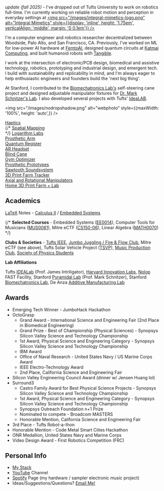 
<NameTransition />

<Quote />

*update (fall 2025) -* I've dropped out of Tufts University to work on robotics full-time. I'm currently working on reliable robot motion and perception in everyday settings at <a href="https://integralmimetics.com" target="_blank" rel="noopener noreferrer"><img src="/images/integral-mimetics-logo.png" alt="Integral Mimetics" style={{display: 'inline', height: '1.75em', verticalAlign: 'middle', margin: '0 0.1em'}} /></a>

I'm a computer engineer and robotics researcher decentralized between Woodside, Palo Alto, and San Francisco, CA. Previously, I've worked on ML for low-power AI hardware at [FemtoAI](https://www.femto.ai), designed quantum circuits at [Katmai Computing](https://www.katmaicomputing.com/), and built humanoid robots with [Tangible](https://tangiblerobots.ai/).

I work at the intersection of electronic/PCB design, biomedical and assistive technology, robotics, prototyping and industrial design, and emergent tech. I build with sustainability and replicability in mind, and I'm always eager to help enthusiastic engineers and founders build the 'next big thing'.

At Stanford, I contributed to the [Biomechatronics Lab's](https://biomechatronics.stanford.edu/) self-steering cane project and designed adjustable manipulator fixtures for [Dr. Mark Schnitzer's Lab](https://schnitzerlab.stanford.edu/). I also developed several projects with Tufts' [IdeaLAB](https://sites.tufts.edu/idea/).

<img 
    src="/images/nodropshadow.png" 
    alt="webphoto" 
    style={{maxWidth: '100%', height: 'auto',}}
      />

[Haptics](/n/smarthug)<br/>
{/* [Spatial Mapping](/n/spatial)<br/> */}
[Logarithm Labs](/n/wip)<br/>
[Prosthetic Arm](/n/octograsp)<br/>
[Quantum Register](/n/katmai)<br/>
[AR Headset](/n/photon)<br/>
[Blind Cane](/n/surround)<br/>
[Gym Optimizer](https://devpost.com/software/gymbo)<br/>
[Prosthetic Prototypes](/n/prosthetics)<br/>
[Sawtooth Soundsystem](https://www.instagram.com/sawtoothsoundsystem/)<br/>
[3D Print Farm Tracker](/n/3dprint)<br/>
[Axial and Rotational Manipulators](/n/pyramidal)<br/>
[Home 3D Print Farm + Lab](/n/homeprintfarm)

## Academics
[LaTeX](https://www.latex-project.org/about/) Notes  - [Calculus II](/n/calc2latex) / [Embedded Systems](/n/embedded)

{/* **Selected Courses** - Embedded Systems ([EE0014](https://www.ece.tufts.edu/ee/14/)), Computer Tools for Musicians ([MUS0061](https://mma.pages.tufts.edu/ctfm/)), Mitre eCTF ([CS150-06](https://www.cs.tufts.edu/t/courses/description/spring2025/CS/150-06)), Linear Algebra ([MATH0070](https://universitycollege.tufts.edu/courses/browse/linear-algebra)) */}

**Clubs & Societies** - [Tufts IEEE](https://tufts.presence.io/organization/institute-of-electrical-and-electronics-engineers-ieee), [Jumbo Juggling / Fire & Flow Club](https://tufts.presence.io/organization/jumbo-fire-flow), Mitre eCTF (see above), Tufts Solar Vehicle Project ([TSVP](https://sites.tufts.edu/solarvp/)), [Music Production Club](https://www.instagram.com/musicprodclub/), [Society of Physics Students](https://as.tufts.edu/physics/resources/society-physics-students)

**Lab Affiliations**

Tufts [IDEALab](https://sites.tufts.edu/idea/) (Prof. James Intriligator), [Harvard Innovation Labs](https://innovationlabs.harvard.edu/), [Nolop](https://nolop.org/) FAST Facility, Stanford [Pyramidal Lab](https://pyramidal.stanford.edu/) (Prof. Mark Schnitzer), Stanford [Biomechatronics Lab](https://biomechatronics.stanford.edu/), De Anza [Additive Manufacturing Lab](https://www.deanza.edu/dmt/)

## Awards

- Emerging Tech Winner - JumboHack Hackathon
- OctoGrasp
    - Grand Award - International Science and Engineering Fair (2nd Place in Biomedical Engineering)
    - Grand Prize - Best of Championship (Physical Sciences) - Synopsys Silicon Valley Science and Technology Championship
    - 1st Award, Physical Science and Engineering Category - Synopsys Silicon Valley Science and Technology Championship
    - IBM Award
    - Office of Naval Research - United States Navy / US Marine Corps Award
    - IEEE Electro-Technology Award
    - 2nd Place, California Science and Engineering Fair
- Silicon Valley Engineering Council Award (dinner w/ Jensen Huang lol)
- Surround3
    - Castro Family Award for Best Physical Science Projects - Synopsys Silicon Valley Science and Technology Championship
    - 1st Award, Physical Science and Engineering Category - Synopsys Silicon Valley Science and Technology Championship
    - Synopsys Outreach Foundation n+1 Prize
    - Nominated to compete - Broadcom MASTERS
    - Honorable Mention, California Science and Engineering Fair
- 3rd Place - Tufts Robot-a-thon
- Honorable Mention - Code Metal Smart Cities Hackathon
- ONR Medallion, United States Navy and Marine Corps
- Video Design Award - First Robotics Competition (FRC)

## Personal Info
- [My Stack](/n/mystack)
- [YouTube](https://www.youtube.com/@DanielESiegel) Channel
- [Spotify](https://open.spotify.com/artist/3zemT3IjcD6G4nKj7q6GvB) Page (my hardware / sampler electronic music project)
- Ideas/Suggestions/Questions? [Email Me!](mailto:daniel.siegel@tufts.edu)